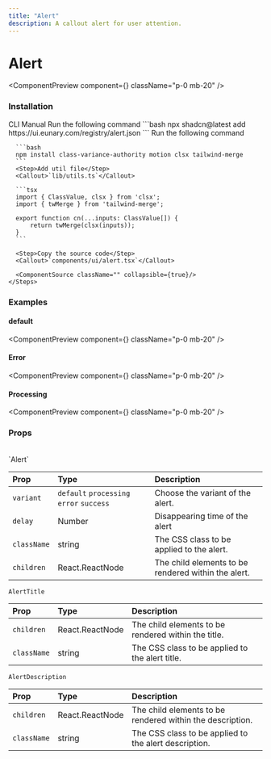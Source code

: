 ```yaml
---
title: "Alert"
description: A callout alert for user attention.
---
```


# Alert

<ComponentPreview component={<AlertDemo />} className="p-0 mb-20" />

### Installation

<Tabs defaultValue="cli">
  <TabsList>
    <TabsTrigger value="cli">CLI</TabsTrigger>
    <TabsTrigger value="manual">Manual</TabsTrigger>
  </TabsList>

  <TabsContent value="cli">
    <Steps>
      <Step>Run the following command</Step>
      ```bash
      npx shadcn@latest add https://ui.eunary.com/registry/alert.json
      ```
    </Steps>
  </TabsContent>

  <TabsContent value="manual">
    <Steps>
      <Step>Run the following command</Step>

      ```bash
      npm install class-variance-authority motion clsx tailwind-merge
      ```
      <Step>Add util file</Step>
      <Callout>`lib/utils.ts`</Callout>

      ```tsx
      import { ClassValue, clsx } from 'clsx';
      import { twMerge } from 'tailwind-merge';

      export function cn(...inputs: ClassValue[]) {
          return twMerge(clsx(inputs));
      }
      ```

      <Step>Copy the source code</Step>
      <Callout>`components/ui/alert.tsx`</Callout>
     
      <ComponentSource className="" collapsible={true}/>
    </Steps>
  </TabsContent>
</Tabs>

### Examples

#### default

<ComponentPreview component={<AlertDefaultDemo />} className="p-0 mb-20" />

#### Error

<ComponentPreview component={<AlertErrorDemo />} className="p-0 mb-20" />

#### Processing

<ComponentPreview component={<AlertProcessDemo />} className="p-0 mb-20" />

### Props

<br/>
<Callout>`Alert`</Callout>

| Prop                | Type                     | Description                                        |
| :------------------ | :----------------------- | :------------------------------------------------- |
| `variant`           | `default` `processing` `error` `success`| Choose the variant of the alert.|
| `delay`             | Number                   | Disappearing time of the alert                     |
| `className`         | string                   | The CSS class to be applied to the alert.          |
| `children`          | React.ReactNode          | The child elements to be rendered within the alert.|



<Callout>`AlertTitle`</Callout>

| Prop                | Type                     | Description                                        |
| :------------------ | :----------------------- | :------------------------------------------------- |
| `children`          | React.ReactNode          | The child elements to be rendered within the title.|
| `className`         | string                   | The CSS class to be applied to the alert title.    |


<Callout>`AlertDescription`</Callout>

| Prop                | Type                     | Description                                        |
| :------------------ | :----------------------- | :------------------------------------------------- |
| `children`          | React.ReactNode          | The child elements to be rendered within the description.|
| `className`         | string                   | The CSS class to be applied to the alert description.|




<ExploreComponents recentlyAddedComponent="recent-component" nextComponent="theme-toggler"/>